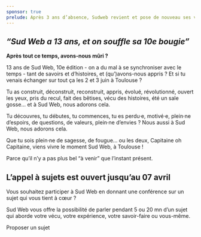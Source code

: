 ```yaml
---
sponsor: true
prelude: Après 3 ans d’absence, Sudweb revient et pose de nouveau ses valises dans la ville rose.
---
```



  <Cadre>

## *“Sud Web a 13 ans, et on souffle sa 10e bougie”*

**Après tout ce temps, avons-nous mûri&nbsp;?**

13 ans de Sud Web, 10e édition - on a du mal à se synchroniser avec le temps -
tant de savoirs et d’histoires, et (qu’)avons-nous appris&nbsp;? Et si tu venais
échanger sur tout ça les 2 et 3 juin à Toulouse&nbsp;?

Tu as construit, déconstruit, reconstruit, appris, évolué, révolutionné, ouvert
les yeux, pris du recul, fait des bêtises, vécu des histoires, été un sale
gosse… et à Sud Web, nous adorons cela.

Tu découvres, tu débutes, tu commences, tu es perdu·e, motivé·e, plein·ne
d’espoirs, de questions, de valeurs, plein·ne d’envies&nbsp;? Nous aussi à Sud Web,
nous adorons cela.

Que tu sois plein·ne de sagesse, de fougue… ou les deux, Capitaine oh Capitaine,
viens vivre le moment Sud Web, à Toulouse&nbsp;!

Parce qu’il n’y a pas plus bel “à venir” que l’instant présent.

  </Cadre>
  <Cadre sx={{ mt: 8 }}>

## L’appel à sujets est ouvert jusqu’au 07 avril

Vous souhaitez participer à Sud Web en donnant une conférence sur un sujet qui
vous tient à cœur&nbsp;?

Sud Web vous offre la possibilité de parler pendant 5 ou 20 mn d’un sujet qui
aborde votre vécu, votre expérience, votre savoir-faire ou vous-même.

  <CTA to="/appel-a-sujet">Proposer un sujet</CTA>

  </Cadre>